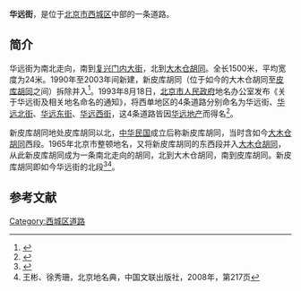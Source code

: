{{Coord|39.9095226|116.3714181|type:landmark_region:CN-11_source:GoogleMaps|display=title}}
{{Infobox China Road
|路牌类型 = Beijing
|道路方向 = NS
|中文道路名称 = 华远街
|道路名称拼音 = HUAYUAN JIE
|图片 =
|图片说明 = 
|道路属性 = 
|道路总长度 = 
|车速限制 = 
|行车线数量 = 
|所在地区 = [[北京市|北京市]][[西城区|西城区]]
|起点 =[[复兴门内大街|复兴门内大街]]
|终点 =[[大木仓胡同|大木仓胡同]]
|路段主要建筑 =置地星座
}}

'''华远街'''，是位于[[北京市|北京市]][[西城区|西城区]]中部的一条道路。

==简介==
华远街为南北走向，南到[[复兴门内大街|复兴门内大街]]，北到[[大木仓胡同|大木仓胡同]]。全长1500米，平均宽度为24米。1990年至2003年间新建，新皮库胡同（位于如今的大木仓胡同至[[皮库胡同|皮库胡同]]之间）拆除并入<ref>{{Cite web |url=http://www.bjdclib.com/subdb/laneculture/lane/200907/t20090702_3910.html |title=华远街，东华流韵，2009-07-02 |accessdate=2015-02-17 |archive-date=2015-02-17 |archive-url=https://web.archive.org/web/20150217131335/http://www.bjdclib.com/subdb/laneculture/lane/200907/t20090702_3910.html |dead-url=no }}</ref>。1993年8月18日，[[北京市人民政府|北京市人民政府]]地名办公室发布《关于华远街及相关地名命名的通知》，将西单地区的4条道路分别命名为华远街、[[华远北街|华远北街]]、[[华远东街|华远东街]]、[[华远西街|华远西街]]，这4条道路皆因[[华远地产|华远地产]]而得名<ref>{{Cite web |url = http://www.huayuan.com.cn/summaryText.asp?rid=137 |title = 华远集团1983年-1995年大事记 |author =  |date =  |publisher = 北京市华远集团有限公司 |language =  |accessdate = 2017-07-22 |quote =  |archive-date = 2019-05-21 |archive-url = https://web.archive.org/web/20190521014720/http://www.huayuan.com.cn/summaryText.asp?rid=137 |dead-url = no }}</ref>。

新皮库胡同地处皮库胡同以北，[[中华民国|中华民国]]成立后称新皮库胡同，当时含如今[[大木仓胡同|大木仓胡同]]西段。1965年北京市整顿地名，又将新皮库胡同的东西段并入[[大木仓胡同|大木仓胡同]]，从此新皮库胡同成为一条南北走向的胡同，北到大木仓胡同，南到皮库胡同。新皮库胡同即如今华远街的北段<ref>{{Cite web |url=http://www.bjdclib.com/subdb/laneculture/lane/200907/t20090702_4092.html |title=新皮库胡同，东华流韵，2009-07-02 |accessdate=2015-02-17 |archive-date=2015-02-17 |archive-url=https://web.archive.org/web/20150217142253/http://www.bjdclib.com/subdb/laneculture/lane/200907/t20090702_4092.html |dead-url=no }}</ref><ref>王彬、徐秀珊，北京地名典，中国文联出版社，2008年，第217页</ref>。

==参考文献==
{{reflist}}

[[Category:西城区道路|Category:西城区道路]]